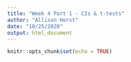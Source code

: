 ```yaml
---
title: "Week 4 Part 1 - CIs & t-tests"
author: "Allison Horst"
date: "10/25/2020"
output: html_document
---
```


```r
knitr::opts_chunk$set(echo = TRUE)
```


